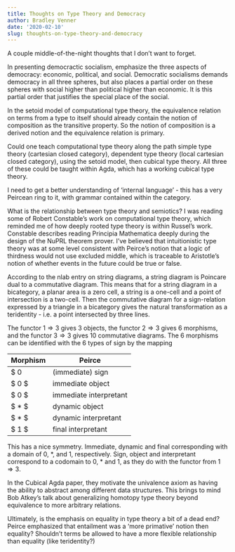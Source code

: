 ```yaml
---
title: Thoughts on Type Theory and Democracy
author: Bradley Venner
date: '2020-02-10'
slug: thoughts-on-type-theory-and-democracy
---
```


A couple middle-of-the-night thoughts that I don't want to forget.

In presenting democractic socialism, emphasize the three aspects of democracy: economic, political, and social.  Democratic socialisms demands democracy in all three spheres, but also places a partial order on these spheres with social higher than political higher than economic.  It is this partial order that justifies the special place of the social.

In the setoid model of computational type theory, the equivalence relation on terms from a type to itself should already contain the notion of composition as the transitive property.  So the notion of composition is a derived notion and the equivalence relation is primary.  

Could one teach computational type theory along the path simple type theory (cartesian closed category), dependent type theory (local cartesian closed category), using the setoid model, then cubical type theory.  All three of these could be taught within Agda, which has a working cubical type theory.

I need to get a better understanding of 'internal language' - this has a very Peircean ring to it, with grammar contained within the category.

What is the relationship between type theory and semiotics?  I was reading some of Robert Constable's work on computational type theory, which reminded me of how deeply rooted type theory is within Russel's work.  Constable describes reading Principia Mathematica deeply during the design of the NuPRL theorem prover.  I've believed that intuitionistic type theory was at some level consistent with Peirce's notion that a logic of thirdness would not use excluded middle, which is traceable to Aristotle's notion of whether events in the future could be true or false.

According to the nlab entry on string diagrams, a string diagram is Poincare dual to a commutative diagram.  This means that for a string diagram in a bicategory, a planar area is a zero cell, a string is a one-cell and a point of intersection is a two-cell.  Then the commutative diagram for a sign-relation expressed by a triangle in a bicategory gives the natural transformation as a teridentity - i.e. a point intersected by three lines.

The functor $1 \Rightarrow 3$ gives 3 objects, the functor $2 \Rightarrow 3$ gives 6 morphisms, and the functor $3 \Rightarrow 3$ gives 10 commutative diagrams.  The 6 morphisms can be identified with the 6 types of sign by the mapping

| Morphism | Peirce |
|-----|-----|
| $ 0 \rightarrow 0 | (immediate) sign |   
| $ 0 \rightarrow * $ | immediate object |
| $ 0 \rightarrow 1 $ | immediate interpretant |
| $ * \rightarrow * $ | dynamic object |
| $ * \rightarrow 1 $ | dynamic interpretant |
| $ 1  \rightarrow 1 $ | final interpretant |

This has a nice symmetry. Immediate, dynamic and final corresponding with a domain of 0, \*, and 1, respectively.  Sign, object and interpretant correspond to a codomain to 0, \* and 1, as they do with the functor from $1 \Rightarrow 3$.     

In the Cubical Agda paper, they motivate the univalence axiom as having the ability to abstract among different data structures.  This brings to mind Bob Atkey's talk about generalizing homotopy type theory beyond equivalence to more arbitrary relations.

Ultimately, is the emphasis on equality in type theory a bit of a dead end?  Peirce emphasized that entailment was a 'more primative' notion then equality?  Shouldn't terms be allowed to have a more flexible relationship than equality (like teridentity?)
